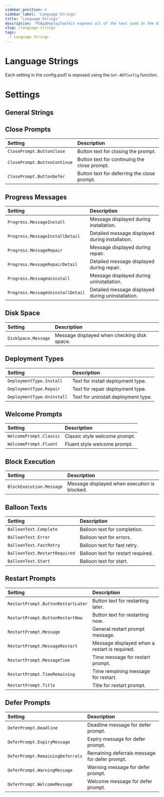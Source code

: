 ```yaml
---
sidebar_position: 4
sidebar_label: 'Language Strings'
title: 'Language Strings'
description: 'PSAppDeployToolkit exposes all of the text used in the UI.'
slug: /language-strings
tags:
  - Language Strings
---
```


# Language Strings

Each setting in the config.psd1 is exposed using the `Get-ADTConfig` function.

# Settings

## General Strings

## Close Prompts

| Setting                      | Description                                  |
|:-----------------------------|:---------------------------------------------|
| `ClosePrompt.ButtonClose`    | Button text for closing the prompt.          |
| `ClosePrompt.ButtonContinue` | Button text for continuing the close prompt. |
| `ClosePrompt.ButtonDefer`    | Button text for deferring the close prompt.  |

## Progress Messages

| Setting                           | Description                                       |
|:----------------------------------|:--------------------------------------------------|
| `Progress.MessageInstall`         | Message displayed during installation.            |
| `Progress.MessageInstallDetail`   | Detailed message displayed during installation.   |
| `Progress.MessageRepair`          | Message displayed during repair.                  |
| `Progress.MessageRepairDetail`    | Detailed message displayed during repair.         |
| `Progress.MessageUninstall`       | Message displayed during uninstallation.          |
| `Progress.MessageUninstallDetail` | Detailed message displayed during uninstallation. |

## Disk Space

| Setting             | Description                                 |
|:--------------------|:--------------------------------------------|
| `DiskSpace.Message` | Message displayed when checking disk space. |

## Deployment Types

| Setting                    | Description                         |
|:---------------------------|:------------------------------------|
| `DeploymentType.Install`   | Text for install deployment type.   |
| `DeploymentType.Repair`    | Text for repair deployment type.    |
| `DeploymentType.Uninstall` | Text for uninstall deployment type. |

## Welcome Prompts

| Setting                 | Description                   |
|:------------------------|:------------------------------|
| `WelcomePrompt.Classic` | Classic style welcome prompt. |
| `WelcomePrompt.Fluent`  | Fluent style welcome prompt.  |

## Block Execution

| Setting                  | Description                                  |
|:-------------------------|:---------------------------------------------|
| `BlockExecution.Message` | Message displayed when execution is blocked. |

## Balloon Texts

| Setting                       | Description                        |
|:------------------------------|:-----------------------------------|
| `BalloonText.Complete`        | Balloon text for completion.       |
| `BalloonText.Error`           | Balloon text for errors.           |
| `BalloonText.FastRetry`       | Balloon text for fast retry.       |
| `BalloonText.RestartRequired` | Balloon text for restart required. |
| `BalloonText.Start`           | Balloon text for start.            |

## Restart Prompts

| Setting                            | Description                                   |
|:-----------------------------------|:----------------------------------------------|
| `RestartPrompt.ButtonRestartLater` | Button text for restarting later.             |
| `RestartPrompt.ButtonRestartNow`   | Button text for restarting now.               |
| `RestartPrompt.Message`            | General restart prompt message.               |
| `RestartPrompt.MessageRestart`     | Message displayed when a restart is required. |
| `RestartPrompt.MessageTime`        | Time message for restart prompt.              |
| `RestartPrompt.TimeRemaining`      | Time remaining message for restart.           |
| `RestartPrompt.Title`              | Title for restart prompt.                     |

## Defer Prompts

| Setting                          | Description                                   |
|:---------------------------------|:----------------------------------------------|
| `DeferPrompt.Deadline`           | Deadline message for defer prompt.            |
| `DeferPrompt.ExpiryMessage`      | Expiry message for defer prompt.              |
| `DeferPrompt.RemainingDeferrals` | Remaining deferrals message for defer prompt. |
| `DeferPrompt.WarningMessage`     | Warning message for defer prompt.             |
| `DeferPrompt.WelcomeMessage`     | Welcome message for defer prompt.             |
